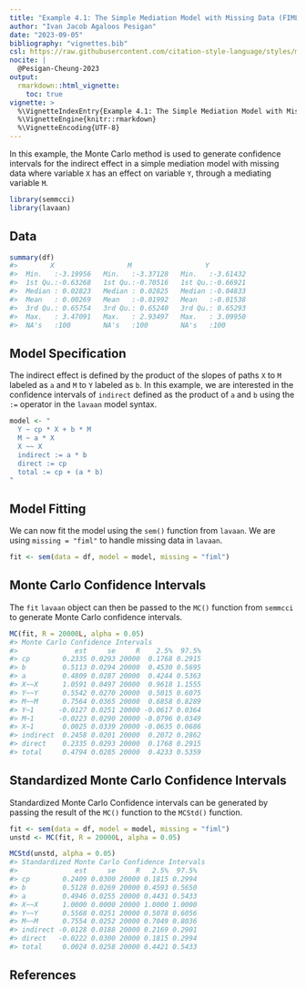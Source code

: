 ```yaml
---
title: "Example 4.1: The Simple Mediation Model with Missing Data (FIML)"
author: "Ivan Jacob Agaloos Pesigan"
date: "2023-09-05"
bibliography: "vignettes.bib"
csl: https://raw.githubusercontent.com/citation-style-language/styles/master/apa.csl
nocite: |
  @Pesigan-Cheung-2023
output:
  rmarkdown::html_vignette:
    toc: true
vignette: >
  %\VignetteIndexEntry{Example 4.1: The Simple Mediation Model with Missing Data (FIML)}
  %\VignetteEngine{knitr::rmarkdown}
  %\VignetteEncoding{UTF-8}
---
```


<!-- vignettes/example-4-1-simple-miss-fiml.Rmd is generated from .setup/vignettes/example-4-1-simple-miss-fiml.Rmd.orig. Please edit that file -->





In this example,
the Monte Carlo method is used to generate confidence intervals
for the indirect effect in a simple mediation model with missing data
where
variable `X` has an effect on variable `Y`,
through a mediating variable `M`.


```r
library(semmcci)
library(lavaan)
```

## Data




```r
summary(df)
#>        X                  M                  Y           
#>  Min.   :-3.19956   Min.   :-3.37128   Min.   :-3.61432  
#>  1st Qu.:-0.63268   1st Qu.:-0.70516   1st Qu.:-0.66921  
#>  Median : 0.02823   Median : 0.02825   Median :-0.04833  
#>  Mean   : 0.00269   Mean   :-0.01992   Mean   :-0.01538  
#>  3rd Qu.: 0.65754   3rd Qu.: 0.65240   3rd Qu.: 0.65293  
#>  Max.   : 3.47091   Max.   : 2.93497   Max.   : 3.09950  
#>  NA's   :100        NA's   :100        NA's   :100
```

## Model Specification

The indirect effect is defined by the product of the slopes
of paths `X` to `M` labeled as `a` and `M` to `Y` labeled as `b`.
In this example, we are interested in the confidence intervals of `indirect`
defined as the product of `a` and `b` using the `:=` operator
in the `lavaan` model syntax.


```r
model <- "
  Y ~ cp * X + b * M
  M ~ a * X
  X ~~ X
  indirect := a * b
  direct := cp
  total := cp + (a * b)
"
```

## Model Fitting

We can now fit the model using the `sem()` function from `lavaan`.
We are using `missing = "fiml"` to handle missing data in `lavaan`.


```r
fit <- sem(data = df, model = model, missing = "fiml")
```

## Monte Carlo Confidence Intervals

The `fit` `lavaan` object can then be passed to the `MC()` function from `semmcci`
to generate Monte Carlo confidence intervals.


```r
MC(fit, R = 20000L, alpha = 0.05)
#> Monte Carlo Confidence Intervals
#>              est     se     R    2.5%  97.5%
#> cp        0.2335 0.0293 20000  0.1768 0.2915
#> b         0.5113 0.0294 20000  0.4530 0.5695
#> a         0.4809 0.0287 20000  0.4244 0.5363
#> X~~X      1.0591 0.0497 20000  0.9618 1.1555
#> Y~~Y      0.5542 0.0270 20000  0.5015 0.6075
#> M~~M      0.7564 0.0365 20000  0.6858 0.8289
#> Y~1      -0.0127 0.0251 20000 -0.0617 0.0364
#> M~1      -0.0223 0.0290 20000 -0.0796 0.0349
#> X~1       0.0025 0.0339 20000 -0.0635 0.0686
#> indirect  0.2458 0.0201 20000  0.2072 0.2862
#> direct    0.2335 0.0293 20000  0.1768 0.2915
#> total     0.4794 0.0285 20000  0.4233 0.5359
```

## Standardized Monte Carlo Confidence Intervals

Standardized Monte Carlo Confidence intervals can be generated by passing the result of the `MC()` function to the `MCStd()` function.


```r
fit <- sem(data = df, model = model, missing = "fiml")
unstd <- MC(fit, R = 20000L, alpha = 0.05)
```


```r
MCStd(unstd, alpha = 0.05)
#> Standardized Monte Carlo Confidence Intervals
#>              est     se     R   2.5%  97.5%
#> cp        0.2409 0.0300 20000 0.1815 0.2994
#> b         0.5128 0.0269 20000 0.4593 0.5650
#> a         0.4946 0.0255 20000 0.4431 0.5433
#> X~~X      1.0000 0.0000 20000 1.0000 1.0000
#> Y~~Y      0.5568 0.0251 20000 0.5078 0.6056
#> M~~M      0.7554 0.0252 20000 0.7049 0.8036
#> indirect -0.0128 0.0188 20000 0.2169 0.2901
#> direct   -0.0222 0.0300 20000 0.1815 0.2994
#> total     0.0024 0.0258 20000 0.4421 0.5433
```

## References
